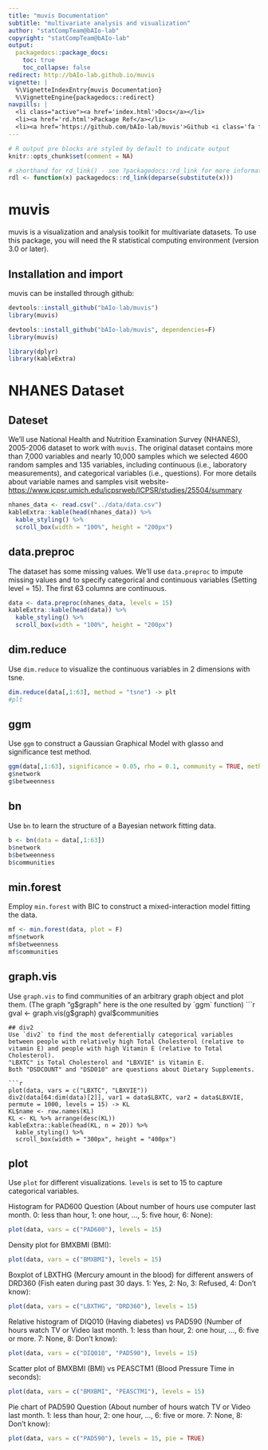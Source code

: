```yaml
---
title: "muvis Documentation"
subtitle: "multivariate analysis and visualization"
author: "statCompTeam@bAIo-lab"
copyright: "statCompTeam@bAIo-lab"
output:
  packagedocs::package_docs:
    toc: true
    toc_collapse: false
redirect: http://bAIo-lab.github.io/muvis
vignette: |
  %\VignetteIndexEntry{muvis Documentation}
  %\VignetteEngine{packagedocs::redirect}
navpills: |
  <li class="active"><a href='index.html'>Docs</a></li>
  <li><a href='rd.html'>Package Ref</a></li>
  <li><a href='https://github.com/bAIo-lab/muvis'>Github <i class='fa fa-github'></i></a></li>
---
```


```r
# R output pre blocks are styled by default to indicate output
knitr::opts_chunk$set(comment = NA)

# shorthand for rd_link() - see ?packagedocs::rd_link for more information
rdl <- function(x) packagedocs::rd_link(deparse(substitute(x)))
```

# muvis

muvis is a visualization and analysis toolkit for multivariate datasets.  To use this package, you 
will need the R statistical computing environment (version 3.0 or later).

## Installation and import
muvis can be installed through github:
```r
devtools::install_github("bAIo-lab/muvis")
library(muvis)
```

```r
devtools::install_github("bAIo-lab/muvis", dependencies=F)
library(muvis)
```

```r
library(dplyr)
library(kableExtra)
```

# NHANES Dataset

## Dateset
We'll use National Health and Nutrition Examination Survey (NHANES), 2005-2006 dataset to work with `muvis`. The original dataset contains more than 7,000 variables and nearly 10,000 samples which we selected 4600 random samples and 135 variables, including continuous (i.e., laboratory measurements), and categorical variables (i.e., questions). For more details about variable names and samples visit website- <https://www.icpsr.umich.edu/icpsrweb/ICPSR/studies/25504/summary>
```r
nhanes_data <- read.csv("../data/data.csv")
kableExtra::kable(head(nhanes_data)) %>%
  kable_styling() %>%
  scroll_box(width = "100%", height = "200px")
```

## data.preproc
The dataset has some missing values. We'll use `data.preproc` to impute missing values and to specify categorical and continuous variables (Setting level = 15). The first 63 columns are continuous.
```r
data <- data.preproc(nhanes_data, levels = 15)
kableExtra::kable(head(data)) %>%
  kable_styling() %>%
  scroll_box(width = "100%", height = "200px")
```

## dim.reduce
Use `dim.reduce` to visualize the continuous variables in 2 dimensions with tsne. 
```r
dim.reduce(data[,1:63], method = "tsne") -> plt
#plt
```

## ggm
Use `ggm` to construct a Gaussian Graphical Model with glasso and significance test method.
```r
ggm(data[,1:63], significance = 0.05, rho = 0.1, community = TRUE, methods = c("glasso", "sin"), plot = F) -> g
g$network
g$betweenness
```

## bn
Use `bn` to learn the structure of a Bayesian network fitting data.
```r
b <- bn(data = data[,1:63])
b$network
b$betweenness
b$communities
```

## min.forest
Employ `min.forest` with BIC to construct a mixed-interaction model fitting the data.
```r
mf <- min.forest(data, plot = F)
mf$network
mf$betweenness
mf$communities  
```

## graph.vis
Use `graph.vis` to find communities of an arbitrary graph object and plot them. (The graph "g$graph" here is the one resulted by `ggm` function)
```r
gval <- graph.vis(g$graph)
gval$communities
```
## div2
Use `div2` to find the most deferentially categorical variables between people with relatively high Total Cholesterol (relative to vitamin E) and people with high Vitamin E (relative to Total Cholesterol).
"LBXTC" is Total Cholesterol and "LBXVIE" is Vitamin E.
Both "DSDCOUNT" and "DSD010" are questions about Dietary Supplements.

```r
plot(data, vars = c("LBXTC", "LBXVIE"))
div2(data[64:dim(data)[2]], var1 = data$LBXTC, var2 = data$LBXVIE, permute = 1000, levels = 15) -> KL
KL$name <- row.names(KL)
KL <- KL %>% arrange(desc(KL))
kableExtra::kable(head(KL, n = 20)) %>%
  kable_styling() %>%
  scroll_box(width = "300px", height = "400px")
```


## plot
Use `plot` for different visualizations. 
`levels` is set to 15 to capture categorical variables.

Histogram for PAD600 Question (About number of hours use computer last month. 0: less than hour, 1: one hour, ..., 5: five hour, 6: None):
```r
plot(data, vars = c("PAD600"), levels = 15)
```

Density plot for BMXBMI (BMI):
```r
plot(data, vars = c("BMXBMI"), levels = 15)
```

Boxplot of LBXTHG (Mercury amount in the blood) for different answers of DRD360 (Fish eaten during past 30 days. 1: Yes, 2: No, 3: Refused, 4: Don't know):
```r
plot(data, vars = c("LBXTHG", "DRD360"), levels = 15)
```

Relative histogram of DIQ010 (Having diabetes) vs PAD590 (Number of hours watch TV or Video last month. 1: less than hour, 2: one hour, ..., 6: five or more. 7: None, 8: Don't know):
```r
plot(data, vars = c("DIQ010", "PAD590"), levels = 15)
```

Scatter plot of BMXBMI (BMI) vs PEASCTM1 (Blood Pressure Time in seconds):
```r
plot(data, vars = c("BMXBMI", "PEASCTM1"), levels = 15)
```

Pie chart of PAD590 Question (About number of hours watch TV or Video last month. 1: less than hour, 2: one hour, ..., 6: five or more. 7: None, 8: Don't know):
```r
plot(data, vars = c("PAD590"), levels = 15, pie = TRUE)
```



